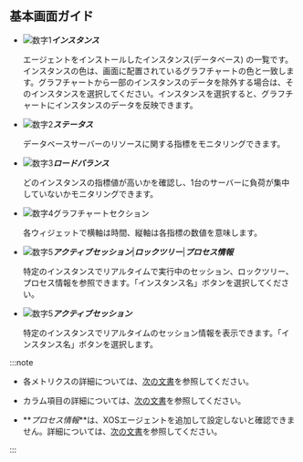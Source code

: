 ## 基本画面ガイド

<ProdImg img='db-multi-instance.png' desc='マルチインスタンス' />

- ![数字1](/img/number-01.png)**_インスタンス_**

  エージェントをインストールしたインスタンス(データベース) の一覧です。インスタンスの色は、画面に配置されているグラフチャートの色と一致します。グラフチャートから一部のインスタンスのデータを除外する場合は、そのインスタンスを選択してください。インスタンスを選択すると、グラフチャートにインスタンスのデータを反映できます。

- ![数字2](/img/number-02.png)**_ステータス_**

  データベースサーバーのリソースに関する指標をモニタリングできます。

- ![数字3](/img/number-03.png)**_ロードバランス_**

  どのインスタンスの指標値が高いかを確認し、1台のサーバーに負荷が集中していないかモニタリングできます。

- ![数字4](/img/number-04.png)グラフチャートセクション

  各ウィジェットで横軸は時間、縦軸は各指標の数値を意味します。 

<Xclude product='redis'>

- ![数字5](/img/number-05.png)**_アクティブセッション_**|**_ロックツリー_**|**_プロセス情報_**

  特定のインスタンスでリアルタイムで実行中のセッション、ロックツリー、プロセス情報を参照できます。「インスタンス名」ボタンを選択してください。

</Xclude>

<InDoc product='redis'>

- ![数字5](/img/number-05.png)**_アクティブセッション_**

  特定のインスタンスでリアルタイムのセッション情報を表示できます。「インスタンス名」ボタンを選択します。

</InDoc>

:::note

- 各メトリクスの詳細については、[次の文書](metrics-data-list)を参照してください。

- カラム項目の詳細については、[次の文書](#column-info)を参照してください。

- **_プロセス情報_**は、XOSエージェントを追加して設定しないと確認できません。詳細については、[次の文書](agent-xos-settings)を参照してください。

:::
